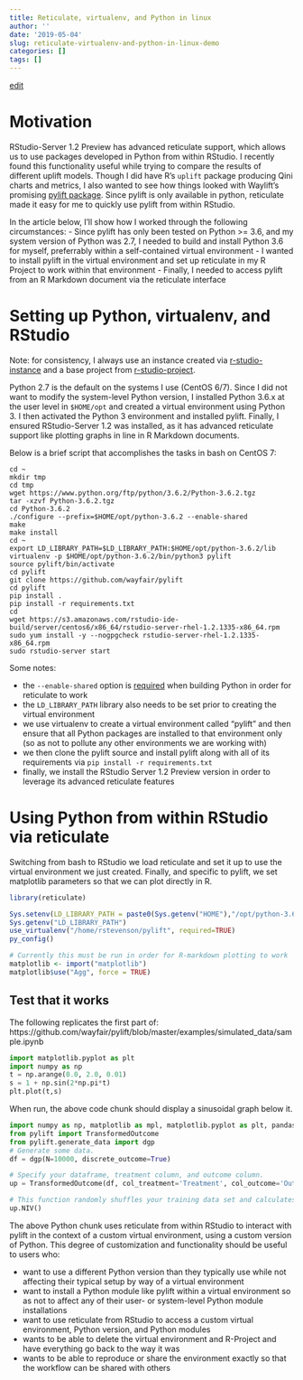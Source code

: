 ```yaml
---
title: Reticulate, virtualenv, and Python in linux
author: ''
date: '2019-05-04'
slug: reticulate-virtualenv-and-python-in-linux-demo
categories: []
tags: []
---
```



[edit](https://github.com/ras44/blog/edit/master/content/post/2019-005-04-reticulate-virtualenv-and-python-in-linux-demo.Rmd)

# Motivation
RStudio-Server 1.2 Preview has advanced reticulate support, which allows us to use packages developed in Python from within RStudio.  I recently found this functionality useful while trying to compare the results of different uplift models.  Though I did have R's `uplift` package producing Qini charts and metrics, I also wanted to see how things looked with Waylift's promising [pylift package](https://github.com/wayfair/pylift).  Since pylift is only available in python, reticulate made it easy for me to quickly use pylift from within RStudio.

In the article below, I'll show how I worked through the following circumstances:
- Since pylift has only been tested on Python >= 3.6, and my system version of Python was 2.7, I needed to build and install Python 3.6 for myself, preferrably within a self-contained virtual environment
- I wanted to install pylift in the virtual environment and set up reticulate in my R Project to work within that environment
- Finally, I needed to access pylift from an R Markdown document via the reticulate interface


# Setting up Python, virtualenv, and RStudio
Note: for consistency, I always use an instance created via [r-studio-instance](https://github.com/ras44/rstudio-instance) and a base project from [r-studio-project](https://github.com/ras44/rstudio-instance).

Python 2.7 is the default on the systems I use (CentOS 6/7).  Since I did not want to modify the system-level Python version, I installed Python 3.6.x at the user level in `$HOME/opt` and created a virtual environment using Python 3.  I then activated the Python 3 environment and installed pylift.  Finally, I ensured RStudio-Server 1.2 was installed, as it has advanced reticulate support like plotting graphs in line in R Markdown documents.

Below is a brief script that accomplishes the tasks in bash on CentOS 7:

```
cd ~
mkdir tmp
cd tmp
wget https://www.python.org/ftp/python/3.6.2/Python-3.6.2.tgz
tar -xzvf Python-3.6.2.tgz
cd Python-3.6.2
./configure --prefix=$HOME/opt/python-3.6.2 --enable-shared
make
make install
cd ~
export LD_LIBRARY_PATH=$LD_LIBRARY_PATH:$HOME/opt/python-3.6.2/lib
virtualenv -p $HOME/opt/python-3.6.2/bin/python3 pylift
source pylift/bin/activate
cd pylift
git clone https://github.com/wayfair/pylift
cd pylift
pip install .
pip install -r requirements.txt
cd
wget https://s3.amazonaws.com/rstudio-ide-build/server/centos6/x86_64/rstudio-server-rhel-1.2.1335-x86_64.rpm
sudo yum install -y --nogpgcheck rstudio-server-rhel-1.2.1335-x86_64.rpm
sudo rstudio-server start
```

Some notes:

- the `--enable-shared` option is [required](https://github.com/rstudio/reticulate/issues/138) when building Python in order for reticulate to work
- the `LD_LIBRARY_PATH` library also needs to be set prior to creating the virtual environment
- we use virtualenv to create a virtual environment called "pylift" and then ensure that all Python packages are installed to that environment only (so as not to pollute any other environments we are working with)
- we then clone the pylift source and install pylift along with all of its requirements via `pip install -r requirements.txt`
- finally, we install the RStudio Server 1.2 Preview version in order to leverage its advanced reticulate features


# Using Python from within RStudio via reticulate

Switching from bash to RStudio we load reticulate and set it up to use the virtual environment we just created.  Finally, and specific to pylift, we set matplotlib parameters so that we can plot directly in R.


```r
library(reticulate)

Sys.setenv(LD_LIBRARY_PATH = paste0(Sys.getenv("HOME"),"/opt/python-3.6.2/lib"))
Sys.getenv("LD_LIBRARY_PATH")
use_virtualenv("/home/rstevenson/pylift", required=TRUE)
py_config()

# Currently this must be run in order for R-markdown plotting to work
matplotlib <- import("matplotlib")
matplotlib$use("Agg", force = TRUE)
```

## Test that it works
The following replicates the first part of: https://github.com/wayfair/pylift/blob/master/examples/simulated_data/sample.ipynb

```python
import matplotlib.pyplot as plt
import numpy as np
t = np.arange(0.0, 2.0, 0.01)
s = 1 + np.sin(2*np.pi*t)
plt.plot(t,s)
```
When run, the above code chunk should display a sinusoidal graph below it.


```python
import numpy as np, matplotlib as mpl, matplotlib.pyplot as plt, pandas as pd
from pylift import TransformedOutcome
from pylift.generate_data import dgp
# Generate some data.
df = dgp(N=10000, discrete_outcome=True)

# Specify your dataframe, treatment column, and outcome column.
up = TransformedOutcome(df, col_treatment='Treatment', col_outcome='Outcome', stratify=df['Treatment'])

# This function randomly shuffles your training data set and calculates net information value.
up.NIV()
```

The above Python chunk uses reticulate from within RStudio to interact with pylift in the context of a custom virtual environment, using a custom version of Python.  This degree of customization and functionality should be useful to users who:

- want to use a different Python version than they typically use while not affecting their typical setup by way of a virtual environment
- want to install a Python module like pylift within a virtual environment so as not to affect any of their user- or system-level Python module installations
- want to use reticulate from RStudio to access a custom virtual environment, Python version, and Python modules
- wants to be able to delete the virtual environment and R-Project and have everything go back to the way it was
- wants to be able to reproduce or share the environment exactly so that the workflow can be shared with others
